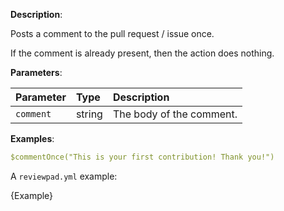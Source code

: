 
**Description**:

Posts a comment to the pull request / issue once.

If the comment is already present, then the action does nothing.

**Parameters**:

| Parameter  | Type    | Description               |
| :--------- | :------ | :------------------------ |
| `comment`  | string  | The body of the comment.  |

**Examples**:

```yml
$commentOnce("This is your first contribution! Thank you!")
```

A `reviewpad.yml` example:

<CodeBlock language="yml">{Example}</CodeBlock>
